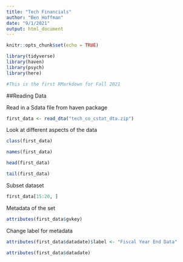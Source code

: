 ```yaml
---
title: "Tech Financials"
author: "Ben Hoffman"
date: "9/1/2021"
output: html_document
---
```


```r
knitr::opts_chunk$set(echo = TRUE)

library(tidyverse)
library(haven)
library(psych)
library(here)

#This is the first RMarkdown for Fall 2021
```

##Reading Data

Read in a Sdata file from haven package
```r

first_data <- read_dta("tech_co_cstat_dta.zip")


```

Look at different aspects of the data
```r
class(first_data)

names(first_data)

head(first_data)

tail(first_data)
```

Subset dataset
```r
first_data[15:20, ]
```

Metadata of the set
```r
attributes(first_data$gvkey)
```

Change label for metadata
```r
attributes(first_data$datadate)$label <- "Fiscal Year End Data"

attributes(first_data$datadate)
```

